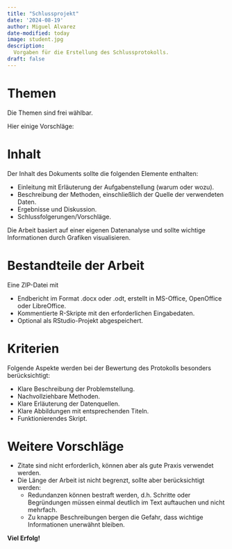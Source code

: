 ```yaml
---
title: "Schlussprojekt"
date: '2024-08-19'
author: Miguel Alvarez
date-modified: today
image: student.jpg
description:
  Vorgaben für die Erstellung des Schlussprotokolls.
draft: false
---
```



# Themen

Die Themen sind frei wählbar.

Hier einige Vorschläge:


# Inhalt

Der Inhalt des Dokuments sollte die folgenden Elemente enthalten:

- Einleitung mit Erläuterung der Aufgabenstellung (warum oder wozu).
- Beschreibung der Methoden, einschließlich der Quelle der verwendeten Daten.
- Ergebnisse und Diskussion.
- Schlussfolgerungen/Vorschläge.

Die Arbeit basiert auf einer eigenen Datenanalyse und sollte wichtige Informationen durch Grafiken visualisieren.

# Bestandteile der Arbeit

Eine ZIP-Datei mit

- Endbericht im Format .docx oder .odt, erstellt in MS-Office, OpenOffice oder LibreOffice.
- Kommentierte R-Skripte mit den erforderlichen Eingabedaten.
- Optional als RStudio-Projekt abgespeichert.

# Kriterien

Folgende Aspekte werden bei der Bewertung des Protokolls besonders berücksichtigt:

- Klare Beschreibung der Problemstellung.
- Nachvollziehbare Methoden.
- Klare Erläuterung der Datenquellen.
- Klare Abbildungen mit entsprechenden Titeln.
- Funktionierendes Skript.

# Weitere Vorschläge

- Zitate sind nicht erforderlich, können aber als gute Praxis verwendet werden.
- Die Länge der Arbeit ist nicht begrenzt, sollte aber berücksichtigt werden:
  - Redundanzen können bestraft werden, d.h. Schritte oder Begründungen müssen einmal deutlich im Text auftauchen und nicht mehrfach.
  - Zu knappe Beschreibungen bergen die Gefahr, dass wichtige Informationen unerwähnt bleiben.

**Viel Erfolg!**

